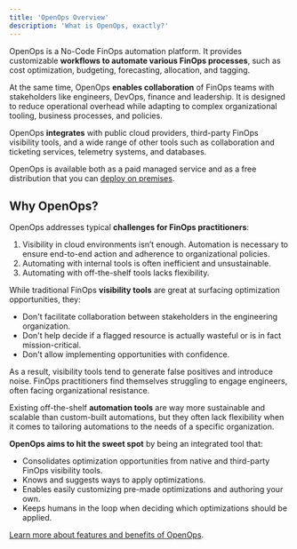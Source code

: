 ```yaml
---
title: 'OpenOps Overview'
description: 'What is OpenOps, exactly?'
---
```


OpenOps is a No-Code FinOps automation platform. It provides customizable **workflows to automate various FinOps processes**, such as cost optimization, budgeting, forecasting, allocation, and tagging.

At the same time, OpenOps **enables collaboration** of FinOps teams with stakeholders like engineers, DevOps, finance and leadership. It is designed to reduce operational overhead while adapting to complex organizational tooling, business processes, and policies.

OpenOps **integrates** with public cloud providers, third-party FinOps visibility tools, and a wide range of other tools such as collaboration and ticketing services, telemetry systems, and databases.

OpenOps is available both as a paid managed service and as a free distribution that you can [deploy on premises](/getting-started/system-requirements).

## Why OpenOps?

OpenOps addresses typical **challenges for FinOps practitioners**:
1. Visibility in cloud environments isn’t enough. Automation is necessary to ensure end-to-end action and adherence to organizational policies.
2. Automating with internal tools is often inefficient and unsustainable.
3. Automating with off-the-shelf tools lacks flexibility.

While traditional FinOps **visibility tools** are great at surfacing optimization opportunities, they:
* Don't facilitate collaboration between stakeholders in the engineering organization.
* Don't help decide if a flagged resource is actually wasteful or is in fact mission-critical.
* Don't allow implementing opportunities with confidence.

As a result, visibility tools tend to generate false positives and introduce noise. FinOps practitioners find themselves struggling to engage engineers, often facing organizational resistance.

Existing off-the-shelf **automation tools** are way more sustainable and scalable than custom-built automations, but they often lack flexibility when it comes to tailoring automations to the needs of a specific organization.

**OpenOps aims to hit the sweet spot** by being an integrated tool that:
* Consolidates optimization opportunities from native and third-party FinOps visibility tools.
* Knows and suggests ways to apply optimizations.
* Enables easily customizing pre-made optimizations and authoring your own.
* Keeps humans in the loop when deciding which optimizations should be applied.

[Learn more about features and benefits of OpenOps](features-and-benefits).
